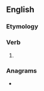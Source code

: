 ==English==

===Etymology===
{{suffix|en|stink|eth}}

===Verb===
{{head|en|verb form}}

# {{en-archaic third-person singular of|stink}}

===Anagrams===
* {{anagrams|en|thinkest}}